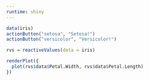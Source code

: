 ```yaml
---
runtime: shiny
---
```


```r
data(iris)
actionButton("setosa", "Setosa!")
actionButton("versicolor", "Versicolor!")

rvs = reactiveValues(data = iris)
```


```r
renderPlot({
  plot(rvs$data$Petal.Width, rvs$data$Petal.Length)
})
```
